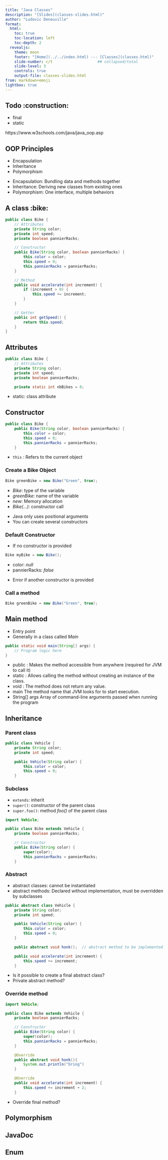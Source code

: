 ```yaml
---
title: "Java Classes"
description: "[Slides](classes-slides.html)"
author: "Ludovic Deneuville"
format: 
  html:
    toc: true
    toc-location: left
    toc-depth: 2
  revealjs:
    theme: moon
    footer: "[Home](../../index.html) --- [Classes](classes.html)"
    slide-number: c/t                    ## collapsed/total
    slide-level: 3
    controls: true
    output-file: classes-slides.html
from: markdown+emoji
lightbox: true
---
```


## Todo :construction:

- final
- static

https://www.w3schools.com/java/java_oop.asp


## OOP Principles

::: {.fragment}
- Encapsulation
- Inheritance
- Polymorphism
:::

::: {.notes}
- Encapsulation: Bundling data and methods together
- Inheritance: Deriving new classes from existing ones
- Polymorphism: One interface, multiple behaviors
:::


## A class :bike:

```.java
public class Bike {
    // Attributes
    private String color;
    private int speed;
    private boolean pannierRacks;

    // Constructor
    public Bike(String color, boolean pannierRacks) {
        this.color = color;
        this.speed = 0;
        this.pannierRacks = pannierRacks;
    }

    // Method
    public void accelerate(int increment) {
        if (increment > 0) {
            this.speed += increment;
        }
    }

    // Getter
    public int getSpeed() {
        return this.speed;
    }
}
```

## Attributes

```.java
public class Bike {
    // Attributes
    private String color;
    private int speed;
    private boolean pannierRacks;

    private static int nbBikes = 0;
```

- static: class attribute

## Constructor

```.java
public class Bike {
    public Bike(String color, boolean pannierRacks) {
        this.color = color;
        this.speed = 0;
        this.pannierRacks = pannierRacks;
    }
```

- `this` : Refers to the current object


### Create a Bike Object

```.java
Bike greenBike = new Bike("Green", true);
```

- *Bike*: type of the variable 
- *greenBike*: name of the variable
- *new*: Memory allocation
- *Bike(...)*: constructor call

:::{.notes}
- Java only uses positional arguments
- You can create several constructors
:::


### Default Constructor

- If no constructor is provided

```.java
Bike myBike = new Bike();
```

- color: *null*
- pannierRacks: *false*

:::{.notes}
- Error if another constructor is provided
:::

### Call a method

```.java
Bike greenBike = new Bike("Green", true);
```



## Main method

- Entry point
- Generally in a class called *Main*

```.java
public static void main(String[] args) {
    // Program logic here
}
```


::: {.notes}
- public :	Makes the method accessible from anywhere (required for JVM to call it)
- static :	Allows calling the method without creating an instance of the class.
- void :	The method does not return any value.
- main	The method name that JVM looks for to start execution.
- String[] args	Array of command-line arguments passed when running the program
:::



## Inheritance

### Parent class

```.java
public class Vehicle {
    private String color;
    private int speed;

    public Vehicle(String color) {
        this.color = color;
        this.speed = 0;
    }
```

### Subclass

- `extends`: inherit
- `super()`: constructor of the parent class
- `super.foo()`: method *foo()* of the parent class

```.java
import Vehicle;

public class Bike extends Vehicle {
    private boolean pannierRacks;

    // Constructor
    public Bike(String color) {
        super(color);
        this.pannierRacks = pannierRacks;
    }
```

### Abstract

- abstract classes: cannot be instantiated
- abstract methods: Declared without implementation, must be overridden by subclasses

```.java
public abstract class Vehicle {
    private String color;
    private int speed;

    public Vehicle(String color) {
        this.color = color;
        this.speed = 0;
    }

    public abstract void honk();  // abstract method to be implemented in subsclasses

    public void accelerate(int increment) {
        this.speed += increment;
    }
```

::: {.notes}
- Is it possible to create a final abstract class?
- Private abstract method?
:::

### Override method

```.java
import Vehicle;

public class Bike extends Vehicle {
    private boolean pannierRacks;

    // Constructor
    public Bike(String color) {
        super(color);
        this.pannierRacks = pannierRacks;
    }

    @Override
    public abstract void honk(){
        System.out.println("Dring")
    }

    @Override
    public void accelerate(int increment) {
        this.speed += increment + 2;
    }
```

::: {.notes}
- Override final method?
:::



## Polymorphism


## JavaDoc


## Enum
